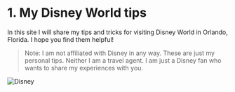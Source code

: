 # 1. My Disney World tips

In this site I will share my tips and tricks for visiting Disney World in Orlando, Florida. I hope you find them helpful!

> Note: I am not affiliated with Disney in any way. These are just my personal tips. Neither I am a travel agent. I am just a Disney fan who wants to share my experiences with you.

![Disney](../static/img/disney/Disney.jpg)